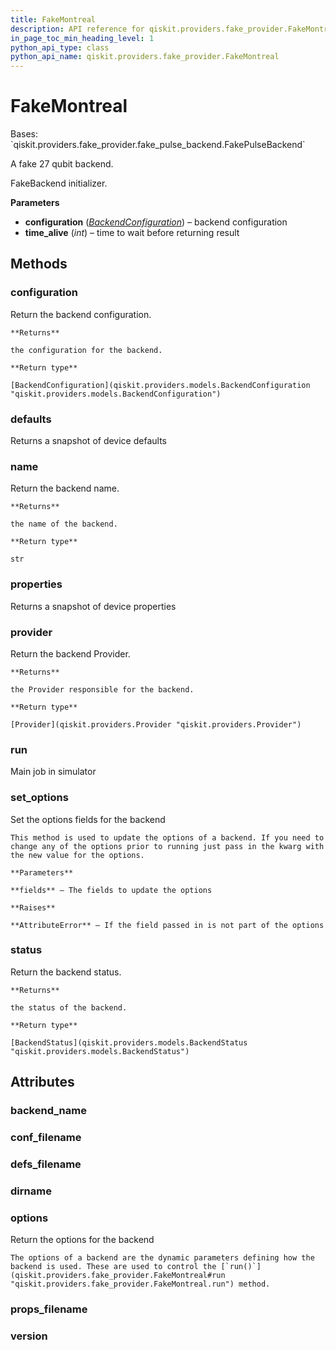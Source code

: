 ```yaml
---
title: FakeMontreal
description: API reference for qiskit.providers.fake_provider.FakeMontreal
in_page_toc_min_heading_level: 1
python_api_type: class
python_api_name: qiskit.providers.fake_provider.FakeMontreal
---
```


# FakeMontreal

<Class id="qiskit.providers.fake_provider.FakeMontreal" isDedicatedPage={true} github="https://github.com/qiskit/qiskit/tree/stable/0.22/qiskit/providers/fake_provider/backends/montreal/fake_montreal.py" signature="FakeMontreal">
  Bases: `qiskit.providers.fake_provider.fake_pulse_backend.FakePulseBackend`

  A fake 27 qubit backend.

  FakeBackend initializer.

  **Parameters**

  *   **configuration** ([*BackendConfiguration*](qiskit.providers.models.BackendConfiguration "qiskit.providers.models.BackendConfiguration")) – backend configuration
  *   **time\_alive** (*int*) – time to wait before returning result

  ## Methods

  ### configuration

  <Function id="qiskit.providers.fake_provider.FakeMontreal.configuration" name="configuration" signature="FakeMontreal.configuration()">
    Return the backend configuration.

    **Returns**

    the configuration for the backend.

    **Return type**

    [BackendConfiguration](qiskit.providers.models.BackendConfiguration "qiskit.providers.models.BackendConfiguration")
  </Function>

  ### defaults

  <Function id="qiskit.providers.fake_provider.FakeMontreal.defaults" name="defaults" signature="FakeMontreal.defaults()">
    Returns a snapshot of device defaults
  </Function>

  ### name

  <Function id="qiskit.providers.fake_provider.FakeMontreal.name" name="name" signature="FakeMontreal.name()">
    Return the backend name.

    **Returns**

    the name of the backend.

    **Return type**

    str
  </Function>

  ### properties

  <Function id="qiskit.providers.fake_provider.FakeMontreal.properties" name="properties" signature="FakeMontreal.properties()">
    Returns a snapshot of device properties
  </Function>

  ### provider

  <Function id="qiskit.providers.fake_provider.FakeMontreal.provider" name="provider" signature="FakeMontreal.provider()">
    Return the backend Provider.

    **Returns**

    the Provider responsible for the backend.

    **Return type**

    [Provider](qiskit.providers.Provider "qiskit.providers.Provider")
  </Function>

  ### run

  <Function id="qiskit.providers.fake_provider.FakeMontreal.run" name="run" signature="FakeMontreal.run(run_input, **kwargs)">
    Main job in simulator
  </Function>

  ### set\_options

  <Function id="qiskit.providers.fake_provider.FakeMontreal.set_options" name="set_options" signature="FakeMontreal.set_options(**fields)">
    Set the options fields for the backend

    This method is used to update the options of a backend. If you need to change any of the options prior to running just pass in the kwarg with the new value for the options.

    **Parameters**

    **fields** – The fields to update the options

    **Raises**

    **AttributeError** – If the field passed in is not part of the options
  </Function>

  ### status

  <Function id="qiskit.providers.fake_provider.FakeMontreal.status" name="status" signature="FakeMontreal.status()">
    Return the backend status.

    **Returns**

    the status of the backend.

    **Return type**

    [BackendStatus](qiskit.providers.models.BackendStatus "qiskit.providers.models.BackendStatus")
  </Function>

  ## Attributes

  ### backend\_name

  <Attribute id="qiskit.providers.fake_provider.FakeMontreal.backend_name" name="backend_name" attributeValue="'fake_montreal'" />

  ### conf\_filename

  <Attribute id="qiskit.providers.fake_provider.FakeMontreal.conf_filename" name="conf_filename" attributeValue="'conf_montreal.json'" />

  ### defs\_filename

  <Attribute id="qiskit.providers.fake_provider.FakeMontreal.defs_filename" name="defs_filename" attributeValue="'defs_montreal.json'" />

  ### dirname

  <Attribute id="qiskit.providers.fake_provider.FakeMontreal.dirname" name="dirname" attributeValue="'/home/runner/work/qiskit/qiskit/.tox/docs/lib/python3.8/site-packages/qiskit/providers/fake_provider/backends/montreal'" />

  ### options

  <Attribute id="qiskit.providers.fake_provider.FakeMontreal.options" name="options">
    Return the options for the backend

    The options of a backend are the dynamic parameters defining how the backend is used. These are used to control the [`run()`](qiskit.providers.fake_provider.FakeMontreal#run "qiskit.providers.fake_provider.FakeMontreal.run") method.
  </Attribute>

  ### props\_filename

  <Attribute id="qiskit.providers.fake_provider.FakeMontreal.props_filename" name="props_filename" attributeValue="'props_montreal.json'" />

  ### version

  <Attribute id="qiskit.providers.fake_provider.FakeMontreal.version" name="version" attributeValue="1" />
</Class>

